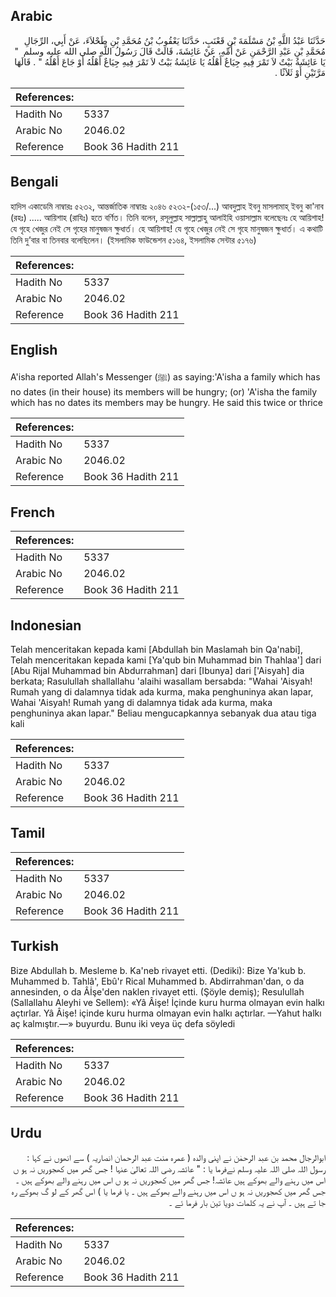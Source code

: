 ## Arabic


<div dir="rtl" lang="ar" style={{fontSize:'larger',backgroundColor:'#f8f9fa',padding:20}}>
حَدَّثَنَا عَبْدُ اللَّهِ بْنُ مَسْلَمَةَ بْنِ قَعْنَبٍ، حَدَّثَنَا يَعْقُوبُ بْنُ مُحَمَّدِ بْنِ طَحْلاَءَ، عَنْ أَبِي، الرِّجَالِ مُحَمَّدِ بْنِ عَبْدِ الرَّحْمَنِ عَنْ أُمِّهِ، عَنْ عَائِشَةَ، قَالَتْ قَالَ رَسُولُ اللَّهِ صلى الله عليه وسلم ‏ "‏ يَا عَائِشَةُ بَيْتٌ لاَ تَمْرَ فِيهِ جِيَاعٌ أَهْلُهُ يَا عَائِشَةُ بَيْتٌ لاَ تَمْرَ فِيهِ جِيَاعٌ أَهْلُهُ أَوْ جَاعَ أَهْلُهُ ‏"‏ ‏.‏ قَالَهَا مَرَّتَيْنِ أَوْ ثَلاَثًا ‏.‏
</div>
<div style={{backgroundColor:'#f8f9fa',padding:20, marginBottom: 10}}><table> <thead> <tr> <th>References:</th> <th></th> </tr> </thead> <tbody><tr><td>Hadith No</td><td>5337</td></tr><tr><td>Arabic No</td><td>2046.02</td></tr><tr><td>Reference</td><td>Book 36 Hadith 211</td></tr></tbody></table></div>

## Bengali


<div dir="ltr" lang="bn" style={{fontSize:'larger',backgroundColor:'#f8f9fa',padding:20}}>
হাদিস একাডেমি নাম্বারঃ ৫২৩২, আন্তর্জাতিক নাম্বারঃ ২০৪৬ ৫২৩২-(১৫৩/...) আবদুল্লাহ ইবনু মাসলামাহ্ ইবনু কা'নাব (রহঃ) ..... আয়িশাহ (রাযিঃ) হতে বর্ণিত। তিনি বলেন, রসূলুল্লাহ সাল্লাল্লাহু আলাইহি ওয়াসাল্লাম বলেছেনঃ হে আয়িশাহ! যে গৃহে খেজুর নেই সে গৃহের মানুষজন ক্ষুধার্ত। হে আয়িশাহ! যে গৃহে খেজুর নেই সে গৃহে মানুষজন ক্ষুধার্ত। এ কথাটি তিনি দু’বার বা তিনবার বলেছিলেন। (ইসলামিক ফাউন্ডেশন ৫১৬৪, ইসলামিক সেন্টার ৫১৭৬)
</div>
<div style={{backgroundColor:'#f8f9fa',padding:20, marginBottom: 10}}><table> <thead> <tr> <th>References:</th> <th></th> </tr> </thead> <tbody><tr><td>Hadith No</td><td>5337</td></tr><tr><td>Arabic No</td><td>2046.02</td></tr><tr><td>Reference</td><td>Book 36 Hadith 211</td></tr></tbody></table></div>

## English


<div dir="ltr" lang="en" style={{fontSize:'larger',backgroundColor:'#f8f9fa',padding:20}}>
A'isha reported Allah's Messenger (ﷺ) as saying:'A'isha a family which has no dates (in their house) its members will be hungry; (or) 'A'isha the family which has no dates its members may be hungry. He said this twice or thrice
</div>
<div style={{backgroundColor:'#f8f9fa',padding:20, marginBottom: 10}}><table> <thead> <tr> <th>References:</th> <th></th> </tr> </thead> <tbody><tr><td>Hadith No</td><td>5337</td></tr><tr><td>Arabic No</td><td>2046.02</td></tr><tr><td>Reference</td><td>Book 36 Hadith 211</td></tr></tbody></table></div>

## French


<div dir="ltr" lang="fr" style={{fontSize:'larger',backgroundColor:'#f8f9fa',padding:20}}>

</div>
<div style={{backgroundColor:'#f8f9fa',padding:20, marginBottom: 10}}><table> <thead> <tr> <th>References:</th> <th></th> </tr> </thead> <tbody><tr><td>Hadith No</td><td>5337</td></tr><tr><td>Arabic No</td><td>2046.02</td></tr><tr><td>Reference</td><td>Book 36 Hadith 211</td></tr></tbody></table></div>

## Indonesian


<div dir="ltr" lang="id" style={{fontSize:'larger',backgroundColor:'#f8f9fa',padding:20}}>
Telah menceritakan kepada kami [Abdullah bin Maslamah bin Qa'nabi], Telah menceritakan kepada kami [Ya'qub bin Muhammad bin Thahlaa'] dari [Abu Rijal Muhammad bin Abdurrahman] dari [Ibunya] dari ['Aisyah] dia berkata; Rasulullah shallallahu 'alaihi wasallam bersabda: "Wahai 'Aisyah! Rumah yang di dalamnya tidak ada kurma, maka penghuninya akan lapar, Wahai 'Aisyah! Rumah yang di dalamnya tidak ada kurma, maka penghuninya akan lapar." Beliau mengucapkannya sebanyak dua atau tiga kali
</div>
<div style={{backgroundColor:'#f8f9fa',padding:20, marginBottom: 10}}><table> <thead> <tr> <th>References:</th> <th></th> </tr> </thead> <tbody><tr><td>Hadith No</td><td>5337</td></tr><tr><td>Arabic No</td><td>2046.02</td></tr><tr><td>Reference</td><td>Book 36 Hadith 211</td></tr></tbody></table></div>

## Tamil


<div dir="ltr" lang="ta" style={{fontSize:'larger',backgroundColor:'#f8f9fa',padding:20}}>

</div>
<div style={{backgroundColor:'#f8f9fa',padding:20, marginBottom: 10}}><table> <thead> <tr> <th>References:</th> <th></th> </tr> </thead> <tbody><tr><td>Hadith No</td><td>5337</td></tr><tr><td>Arabic No</td><td>2046.02</td></tr><tr><td>Reference</td><td>Book 36 Hadith 211</td></tr></tbody></table></div>

## Turkish


<div dir="ltr" lang="tr" style={{fontSize:'larger',backgroundColor:'#f8f9fa',padding:20}}>
Bize Abdullah b. Mesleme b. Ka'neb rivayet etti. (Dediki): Bize Ya'kub b. Muhammed b. Tahlâ', Ebû'r Rical Muhammed b. Abdirrahman'dan, o da annesinden, o da Âİşe'den naklen rivayet etti. (Şöyle demiş); Resulullah (Sallallahu Aleyhi ve Sellem): «Yâ Âişe! İçinde kuru hurma olmayan evin halkı açtırlar. Yâ Âişe! içinde kuru hurma olmayan evin halkı açtırlar. —Yahut halkı aç kalmıştır.—» buyurdu. Bunu iki veya üç defa söyledi
</div>
<div style={{backgroundColor:'#f8f9fa',padding:20, marginBottom: 10}}><table> <thead> <tr> <th>References:</th> <th></th> </tr> </thead> <tbody><tr><td>Hadith No</td><td>5337</td></tr><tr><td>Arabic No</td><td>2046.02</td></tr><tr><td>Reference</td><td>Book 36 Hadith 211</td></tr></tbody></table></div>

## Urdu


<div dir="rtl" lang="ur" style={{fontSize:'larger',backgroundColor:'#f8f9fa',padding:20}}>
ابوالرجال محمد بن عبد الرحمٰن نے اپنی والدہ ( عمرہ منت عبد الرحمان انصاریہ ) سے انھوں نے کہا : رسول اللہ صلی اللہ علیہ وسلم نےفرما یا : " عائشہ رضی اللہ تعالیٰ عنہا ! جس گھر میں کھجوریں نہ ہو ں اس میں رہنے والے بھوکے ہیں عائشہ! جس گھر میں کھجوریں نہ ہو ں اس میں رہنے والے بھوکے ہیں ۔ جس گھر میں کھجوریں نہ ہو ں اس میں رہنے والے بھوکے ہیں ۔ یا فرما یا ) اس گھر کے لو گ بھوکے رہ جا تے ہیں ۔ آپ نے یہ کلمات دویا تین بار فرما ئے ۔
</div>
<div style={{backgroundColor:'#f8f9fa',padding:20, marginBottom: 10}}><table> <thead> <tr> <th>References:</th> <th></th> </tr> </thead> <tbody><tr><td>Hadith No</td><td>5337</td></tr><tr><td>Arabic No</td><td>2046.02</td></tr><tr><td>Reference</td><td>Book 36 Hadith 211</td></tr></tbody></table></div>